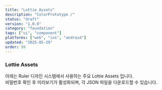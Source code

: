 ```yaml
---
title: "Lottie Assets"
description: "ColorPrototype /"
status: "draft"
version: "1.0.0"
category: "foundation"
tags: ["ui", "component"]
platforms: ["web", "ios", "android"]
updated: "2025-05-29"
order: 99
---
```




### Lottie Assets

아래는 Ruler 디자인 시스템에서 사용하는 주요 Lottie Assets 입니다.  
비밀번호 확인 후 미리보기가 활성화되며, 각 JSON 파일을 다운로드할 수 있습니다.

<LottieAssetListPublic />